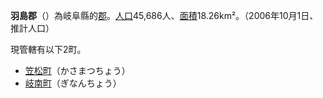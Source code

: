 {{unreferenced|time=2015-11-10T01:50:08+00:00}}
{{日本郡|
郡=羽島郡|
日文原名=羽島郡|
平假名=はしまぐん|
羅馬字拼音=Hashima-gun|
都道府縣=岐阜縣|
支廳=|
町=2|
村=|
經度=|
緯度=|
地圖=[[File:Hashima_District_in_Gifu_Prefecture.png|250px]]|
}}
'''羽島郡'''（{{jpn|j=羽島郡|hg=はしまぐん|rm=Hashima gun|f=y}}）為岐阜縣的[[郡|郡]]。[[人口|人口]]45,686人、[[面積|面積]]18.26km²。（2006年10月1日、推計人口）

現管轄有以下2町。
*[[笠松町|笠松町]]（かさまつちょう）
*[[岐南町|岐南町]]（ぎなんちょう）

{{岐阜縣}}{{Authority control}}